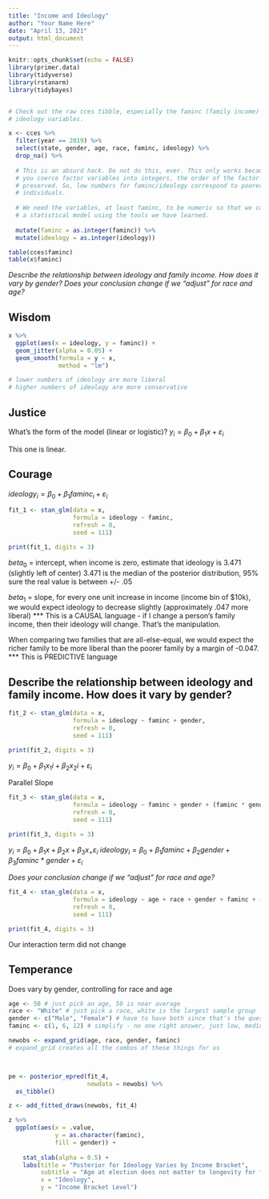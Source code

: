 ```yaml
---
title: "Income and Ideology"
author: "Your Name Here"
date: "April 13, 2021"
output: html_document
---
```


```r
knitr::opts_chunk$set(echo = FALSE)
library(primer.data)
library(tidyverse)
library(rstanarm)
library(tidybayes)


# Check out the raw cces tibble, especially the faminc (family income) and
# ideology variables.
```

```r
x <- cces %>% 
  filter(year == 2019) %>% 
  select(state, gender, age, race, faminc, ideology) %>% 
  drop_na() %>% 
  
  # This is an absurd hack. Do not do this, ever. This only works because, if
  # you coerce factor variables into integers, the order of the factor levels is
  # preserved. So, low numbers for faminc/ideology correspond to poorer/liberal
  # individuals.
  
  # We need the variables, at least faminc, to be numeric so that we can create
  # a statistical model using the tools we have learned.
  
  mutate(faminc = as.integer(faminc)) %>% 
  mutate(ideology = as.integer(ideology))

table(cces$faminc)
table(x$faminc)
```


*Describe the relationship between ideology and family income. How does it vary by gender? Does your conclusion change if we "adjust" for race and age?*


## Wisdom
```r

x %>%
  ggplot(aes(x = ideology, y = faminc)) +
  geom_jitter(alpha = 0.05) +
  geom_smooth(formula = y ~ x,
              method = "lm")

# lower numbers of ideology are more liberal
# higher numbers of ideology are more conservative 

```


## Justice
What's the form of the model (linear or logistic)?
$y_i=\beta_0 + \beta_1x+ \varepsilon_i$

This one is linear.



## Courage

$ideology_i=\beta_0 + \beta_1faminc_i + \varepsilon_i$

```r
fit_1 <- stan_glm(data = x,
                  formula = ideology ~ faminc,
                  refresh = 0,
                  seed = 111)

print(fit_1, digits = 3)
```

$beta_0$ = intercept, when income is zero, estimate that ideology is 3.471 (slightly left of center)
3.471 is the median of the posterior distribution, 95% sure the real value is between +/- .05

$beta_1$ = slope, for every one unit increase in income (income bin of $10k), we would expect ideology to decrease slightly (approximately .047 more liberal)
*** This is a CAUSAL language - if I change a person's family income, then their ideology will change. That's the manipulation. 

When comparing two families that are all-else-equal, we would expect the richer family to be more liberal than the poorer family by a margin of -0.047.
*** This is PREDICTIVE language 

## Describe the relationship between ideology and family income. How does it vary by gender?

```r
fit_2 <- stan_glm(data = x,
                  formula = ideology ~ faminc + gender,
                  refresh = 0,
                  seed = 111)

print(fit_2, digits = 3)
```
$y_i = \beta_0 +\beta_1x_1i + \beta_2x_2i +\varepsilon_i$

Parallel Slope 


```r
fit_3 <- stan_glm(data = x,
                  formula = ideology ~ faminc + gender + (faminc * gender),
                  refresh = 0,
                  seed = 111)

print(fit_3, digits = 3)
```
$y_i = \beta_0 +\beta_1x + \beta_2x +\beta_3x_+\varepsilon_i$
$ideology_i = \beta_0 +\beta_1 faminc + \beta_2 gender +\beta_3 faminc * gender +\varepsilon_i$


*Does your conclusion change if we "adjust" for race and age?*
```r
fit_4 <- stan_glm(data = x,
                  formula = ideology ~ age + race + gender + faminc + (gender * faminc),
                  refresh = 0,
                  seed = 111)

print(fit_4, digits = 3)
```

Our interaction term did not change

## Temperance

Does vary by gender, controlling for race and age


```r
age <- 50 # just pick an age, 50 is near average
race <- "White" # just pick a race, white is the largest sample group
gender <- c("Male", "Female") # have to have both since that's the question - does it vary by income
faminc <- c(1, 6, 12) # simplify - no one right answer, just low, medium, and high income here

newobs <- expand_grid(age, race, gender, faminc)
# expand_grid creates all the combos of these things for us



pe <- posterior_epred(fit_4,
                      newdata = newobs) %>% 
  as_tibble() 
```

```r
z <- add_fitted_draws(newobs, fit_4)
```

```r
z %>%
  ggplot(aes(x = .value, 
             y = as.character(faminc), 
             fill = gender)) +
    
    stat_slab(alpha = 0.5) +
    labs(title = "Posterior for Ideology Varies by Income Bracket",
         subtitle = "Age at election does not matter to longevity for female candidates . . . ?", 
         x = "Ideology",
         y = "Income Bracket Level")
```

